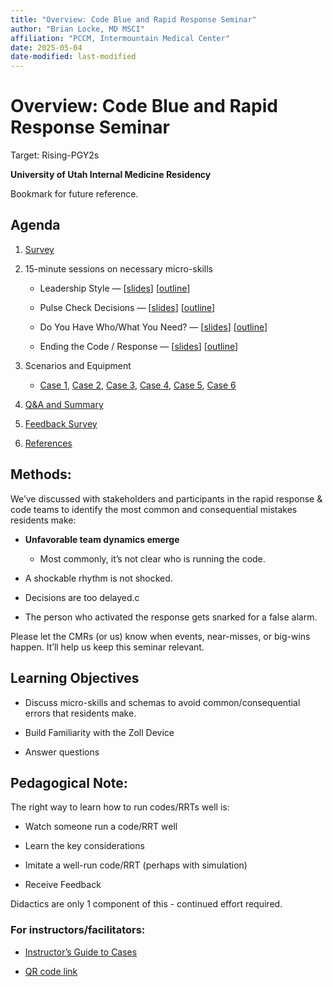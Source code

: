 ```yaml
---
title: "Overview: Code Blue and Rapid Response Seminar"
author: "Brian Locke, MD MSCI"
affiliation: "PCCM, Intermountain Medical Center"
date: 2025-05-04
date-modified: last-modified
---
```


# Overview: Code Blue and Rapid Response Seminar

Target: Rising-PGY2s

**University of Utah Internal Medicine Residency**

Bookmark for future reference.

## Agenda

1.  [Survey](survey.qmd "placeholder")

2.  15-minute sessions on necessary micro-skills

    -   Leadership Style — \[[slides](slides/leadership.html "Leadership Style Slides")\] \[[outline](slides/leadership.qmd "Leadership Style Outline")\]

    -   Pulse Check Decisions — \[[slides](slides/pulse_check.html "Pulse Check Decisions Slides")\] \[[outline](slides/pulse_check.qmd "Pulse Check Decisions Outline")\]

    -   Do You Have Who/What You Need? — \[[slides](slides/resources.html "Resources Slides")\] \[[outline](slides/resources.qmd "Resources Outline")\]

    -   Ending the Code / Response — \[[slides](slides/ending.html "Ending the Code/RRT Slides")\] \[[outline](slides/ending.qmd "Ending the Code/RRT outline")\]

3.  Scenarios and Equipment

    -   [Case 1](slides/case_1.html "Case 1"), [Case 2](slides/case_2.html "Case 2"), [Case 3](slides/case_3.html "Case 3"), [Case 4](slides/case_4.html "Case 4"), [Case 5](slides/case_5.html "Case 5"), [Case 6](slides/case_6.html "Case 6")

4.  [Q&A and Summary](summary.qmd "Summary Page")

5.  [Feedback Survey](survey.qmd "Placeholder")

6.  [References](references.qmd)

## Methods:

We’ve discussed with stakeholders and participants in the rapid response & code teams to identify the most common and consequential mistakes residents make:

-   **Unfavorable team dynamics emerge**

    -   Most commonly, it’s not clear who is running the code.

-   A shockable rhythm is not shocked.

-   Decisions are too delayed.c

-   The person who activated the response gets snarked for a false alarm.

Please let the CMRs (or us) know when events, near-misses, or big-wins happen. It'll help us keep this seminar relevant.

## Learning Objectives

-   Discuss micro-skills and schemas to avoid common/consequential errors that residents make.

-   Build Familiarity with the Zoll Device

-   Answer questions

## Pedagogical Note:

The right way to learn how to run codes/RRTs well is:

-   Watch someone run a code/RRT well

-   Learn the key considerations

-   Imitate a well-run code/RRT (perhaps with simulation)

-   Receive Feedback

Didactics are only 1 component of this - continued effort required.

### For instructors/facilitators:

-   [Instructor's Guide to Cases](https://github.com/reblocke/U-of-U-IM-Codes-and-Rapid-Responses/blob/ee42e4f611e2744f9bd763ff6d7616cc24b82055/2025-4-29%20EK%20Preceptor.ZollSim.docx "Instructor's Guide to Cases")

-   [QR code link](slides/qr.html "To access QR code to course website")
